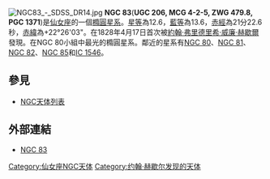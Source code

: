 [[File:NGC83_-_SDSS_DR14.jpg|thumb]]
'''NGC 83'''('''UGC 206, MCG 4-2-5, ZWG 479.8, PGC 1371''')是[[仙女座|仙女座]]的一個[[橢圓星系|橢圓星系]]。[[星等|星等]]為12.6，[[藍等|藍等]]為13.6，[[赤經|赤經]]為21分22.6秒，[[赤緯|赤緯]]為+22°26'03"。在1828年4月17日首次被[[約翰·弗里德里希·威廉·赫歇爾|約翰·弗里德里希·威廉·赫歇爾]]發現。在NGC 80小組中最光的橢圓星系。鄰近的星系有[[NGC_80|NGC 80]]、[[NGC_81|NGC 81]]、[[NGC_82|NGC 82]]、[[NGC_85|NGC 85]]和[[IC_1546|IC 1546]]。

== 參見 ==
*[[NGC天体列表|NGC天体列表]]

== 外部連結 ==
* [https://web.archive.org/web/20040907002212/http://www.seds.org/~spider/ngc/ngc_fr.cgi?83 NGC 83]

{{Catalogs|NGC=83}}

[[Category:仙女座NGC天体|Category:仙女座NGC天体]]
[[Category:约翰·赫歇尔发现的天体|Category:约翰·赫歇尔发现的天体]]